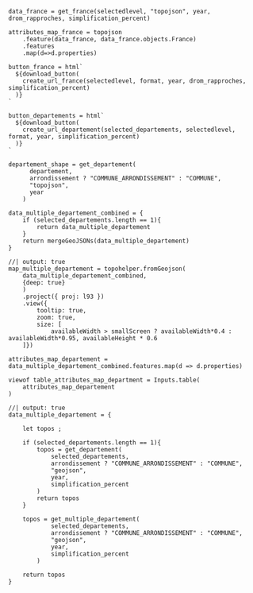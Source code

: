```ojs
data_france = get_france(selectedlevel, "topojson", year, drom_rapproches, simplification_percent)
```

```ojs
attributes_map_france = topojson
    .feature(data_france, data_france.objects.France)
    .features
    .map(d=>d.properties)
```


```ojs
button_france = html`
  ${download_button(
    create_url_france(selectedlevel, format, year, drom_rapproches, simplification_percent)
  )}
`
```

```ojs
button_departements = html`
  ${download_button(
    create_url_departement(selected_departements, selectedlevel, format, year, simplification_percent)
  )}
`
```

```ojs
departement_shape = get_departement(
      departement,
      arrondissement ? "COMMUNE_ARRONDISSEMENT" : "COMMUNE",
      "topojson",
      year
    )
```



<!----
Deuxième panel
------>

```ojs
data_multiple_departement_combined = {
    if (selected_departements.length == 1){
        return data_multiple_departement
    }
    return mergeGeoJSONs(data_multiple_departement)
}
```

```ojs
//| output: true
map_multiple_departement = topohelper.fromGeojson(
    data_multiple_departement_combined,
    {deep: true}
    )
    .project({ proj: l93 })
    .view({
        tooltip: true,
        zoom: true,
        size: [
            availableWidth > smallScreen ? availableWidth*0.4 : availableWidth*0.95, availableHeight * 0.6
    ]})
```

```ojs
attributes_map_departement = data_multiple_departement_combined.features.map(d => d.properties)
```

```ojs
viewof table_attributes_map_department = Inputs.table(
    attributes_map_departement
)
```

```ojs
//| output: true
data_multiple_departement = {

    let topos ;
    
    if (selected_departements.length == 1){
        topos = get_departement(
            selected_departements,
            arrondissement ? "COMMUNE_ARRONDISSEMENT" : "COMMUNE",
            "geojson",
            year,
            simplification_percent
        )
        return topos
    }

    topos = get_multiple_departement(
            selected_departements,
            arrondissement ? "COMMUNE_ARRONDISSEMENT" : "COMMUNE",
            "geojson",
            year,
            simplification_percent
        )
    
    return topos
}
```
